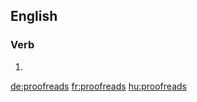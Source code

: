 ==English==

===Verb===
{{head|en}}

# {{en-third-person singular of|proofread}}

[[de:proofreads]]
[[fr:proofreads]]
[[hu:proofreads]]